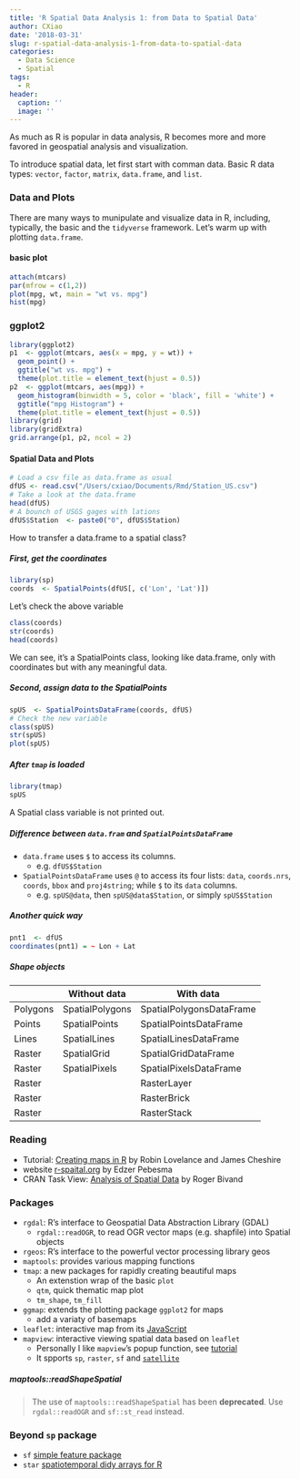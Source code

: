 ```yaml
---
title: 'R Spatial Data Analysis 1: from Data to Spatial Data'
author: CXiao
date: '2018-03-31'
slug: r-spatial-data-analysis-1-from-data-to-spatial-data
categories:
  - Data Science
  - Spatial
tags: 
  - R
header:
  caption: ''
  image: ''
---
```

  As much as R is popular in data analysis, R becomes more and more favored in geospatial analysis and visualization.  

  To introduce spatial data, let first start with comman data. Basic R data types: `vector`, `factor`, `matrix`, `data.frame`, and `list`.   
  
### Data and Plots  
  There are many ways to munipulate and visualize data in R, including, typically, the basic and the `tidyverse` framework. Let's warm up with plotting `data.frame`.   

#### basic plot  
```r
attach(mtcars)
par(mfrow = c(1,2))
plot(mpg, wt, main = "wt vs. mpg")
hist(mpg)
```

### ggplot2 
```r
library(ggplot2)
p1  <- ggplot(mtcars, aes(x = mpg, y = wt)) + 
  geom_point() +
  ggtitle("wt vs. mpg") +
  theme(plot.title = element_text(hjust = 0.5))
p2  <- ggplot(mtcars, aes(mpg)) +
  geom_histogram(binwidth = 5, color = 'black', fill = 'white') +
  ggtitle("mpg Histogram") +
  theme(plot.title = element_text(hjust = 0.5))  
library(grid)
library(gridExtra)
grid.arrange(p1, p2, ncol = 2)
```

#### Spatial Data and Plots
```r
# Load a csv file as data.frame as usual
dfUS <- read.csv("/Users/cxiao/Documents/Rmd/Station_US.csv")
# Take a look at the data.frame
head(dfUS)
# A bounch of USGS gages with lations
dfUS$Station  <- paste0("0", dfUS$Station)
```
How to transfer a data.frame to a spatial class?  

##### First, get the coordinates  
```r
library(sp)
coords  <- SpatialPoints(dfUS[, c('Lon', 'Lat')])
```
Let's check the above variable  
```r
class(coords)
str(coords)
head(coords)
```
We can see, it's a SpatialPoints class, looking like data.frame, only with coordinates but with any meaningful data.  

##### Second, assign data to the SpatialPoints  
```r
spUS  <- SpatialPointsDataFrame(coords, dfUS)
# Check the new variable
class(spUS)
str(spUS)
plot(spUS)
```

##### After `tmap` is loaded
```r
library(tmap)
spUS
```
A Spatial class variable is not printed out.  

##### Difference between `data.fram` and `SpatialPointsDataFrame `
* `data.frame` uses `$` to access its columns.  
    + e.g. `dfUS$Station`
* `SpatialPointsDataFrame ` uses `@` to access its four lists: `data`, `coords.nrs`, `coords`, `bbox` and `proj4string`; while `$` to its `data` columns.  
    + e.g. `spUS@data`, then `spUS@data$Station`, or simply `spUS$Station`  
    
##### Another quick way  
```r
pnt1  <- dfUS
coordinates(pnt1) = ~ Lon + Lat
```

##### Shape objects

|   	| Without data	| With data   	|
|---	|---	|---	|
|Polygons | SpatialPolygons	| SpatialPolygonsDataFrame|
|Points 	| SpatialPoints  	| SpatialPointsDataFrame	|
|Lines   	| SpatialLines  	| SpatialLinesDataFrame  	|
|Raster  	| SpatialGrid  		| SpatialGridDataFrame  	|
|Raster		| SpatialPixels  	| SpatialPixelsDataFrame 	|
|Raster		| 					| RasterLayer				|
|Raster		| 					| RasterBrick				|
|Raster		| 					| RasterStack				|

### Reading
* Tutorial: [Creating maps in R](https://github.com/Robinlovelace/Creating-maps-in-R) by Robin Lovelance and James Cheshire
* website [r-spaital.org](https://www.r-spatial.org) by Edzer Pebesma  
* CRAN Task View: [Analysis of Spatial Data](https://CRAN.R-project.org/view=Spatial) by Roger Bivand 

### Packages
* `rgdal`: R's interface to Geospatial Data Abstraction Library (GDAL)  
    + `rgdal::readOGR`, to read OGR vector maps (e.g. shapfile) into Spatial objects  
* `rgeos`: R's interface to the powerful vector processing library geos  
* `maptools`: provides various mapping functions  
* `tmap`: a new packages for rapidly creating beautiful maps  
    + An extenstion wrap of the basic `plot`
    + `qtm`, quick thematic map plot  
    + `tm_shape`, `tm_fill`
* `ggmap`: extends the plotting package `ggplot2` for maps 
    + add a variaty of basemaps
* `leaflet`: interactive map from its [JavaScript](http://leafletjs.com/)  
* `mapview`: interactive viewing spatial data based on `leaflet`
    + Personally I like `mapview`'s popup function, see [tutorial](https://r-spatial.github.io/mapview/)   
    + It spports `sp`, `raster`, `sf` and [`satellite`](https://cran.r-project.org/package=satellite)

##### maptools::readShapeSpatial  

> The use of `maptools::readShapeSpatial` has been **deprecated**. Use `rgdal::readOGR` and `sf::st_read` instead.

### Beyond `sp` package
* `sf` [simple feature package](../r-spatial-data-analysis-3-simple-features)  
* `star` [spatiotemporal didy arrays for R](../r-spatial-data-analysis-4-stars)  

[^1]: [tmap in a nuthell](https://cran.r-project.org/web/packages/tmap/vignettes/tmap-nutshell.html)